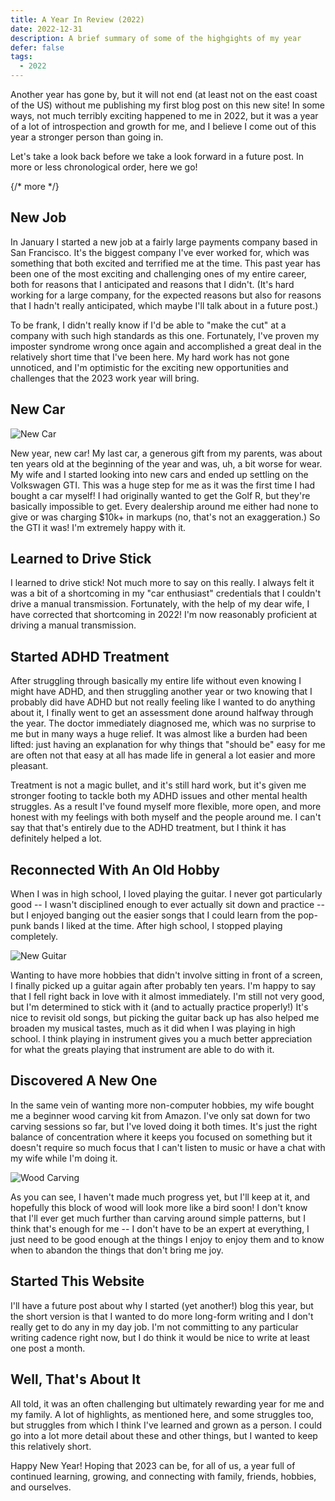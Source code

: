 ```yaml
---
title: A Year In Review (2022)
date: 2022-12-31
description: A brief summary of some of the highgights of my year
defer: false
tags:
  - 2022
---
```


Another year has gone by, but it will not end (at least not on the east coast of the US) without me publishing my first blog post on this new site! In some ways, not much terribly exciting happened to me in 2022, but it was a year of a lot of introspection and growth for me, and I believe I come out of this year a stronger person than going in.

Let's take a look back before we take a look forward in a future post. In more or less chronological order, here we go!

{/* more */}

## New Job
In January I started a new job at a fairly large payments company based in San Francisco. It's the biggest company I've ever worked for, which was something that both excited and terrified me at the time. This past year has been one of the most exciting and challenging ones of my entire career, both for reasons that I anticipated and reasons that I didn't. (It's hard working for a large company, for the expected reasons but also for reasons that I hadn't really anticipated, which maybe I'll talk about in a future post.)

To be frank, I didn't really know if I'd be able to "make the cut" at a company with such high standards as this one. Fortunately, I've proven my imposter syndrome wrong once again and accomplished a great deal in the relatively short time that I've been here. My hard work has not gone unnoticed, and I'm optimistic for the exciting new opportunities and challenges that the 2023 work year will bring. 


## New Car

![New Car](./gti.jpg)

New year, new car! My last car, a generous gift from my parents, was about ten years old at the beginning of the year and was, uh, a bit worse for wear. My wife and I started looking into new cars and ended up settling on the Volkswagen GTI. This was a huge step for me as it was the first time I had bought a car myself! I had originally wanted to get the Golf R, but they're basically impossible to get. Every dealership around me either had none to give or was charging $10k+ in markups (no, that's not an exaggeration.) So the GTI it was! I'm extremely happy with it.


## Learned to Drive Stick
I learned to drive stick! Not much more to say on this really. I always felt it was a bit of a shortcoming in my "car enthusiast" credentials that I couldn't drive a manual transmission. Fortunately, with the help of my dear wife, I have corrected that shortcoming in 2022! I'm now reasonably proficient at driving a manual transmission.


## Started ADHD Treatment
After struggling through basically my entire life without even knowing I might have ADHD, and then struggling another year or two knowing that I probably did have ADHD but not really feeling like I wanted to do anything about it, I finally went to get an assessment done around halfway through the year. The doctor immediately diagnosed me, which was no surprise to me but in many ways a huge relief. It was almost like a burden had been lifted: just having an explanation for why things that "should be" easy for me are often not that easy at all has made life in general a lot easier and more pleasant. 

Treatment is not a magic bullet, and it's still hard work, but it's given me stronger footing to tackle both my ADHD issues and other mental health struggles. As a result I've found myself more flexible, more open, and more honest with my feelings with both myself and the people around me. I can't say that that's entirely due to the ADHD treatment, but I think it has definitely helped a lot. 


## Reconnected With An Old Hobby
When I was in high school, I loved playing the guitar. I never got particularly good -- I wasn't disciplined enough to ever actually sit down and practice -- but I enjoyed banging out the easier songs that I could learn from the pop-punk bands I liked at the time. After high school, I stopped playing completely.

![New Guitar](guitar.jpeg)

Wanting to have more hobbies that didn't involve sitting in front of a screen, I finally picked up a guitar again after probably ten years. I'm happy to say that I fell right back in love with it almost immediately. I'm still not very good, but I'm determined to stick with it (and to actually practice properly!) It's nice to revisit old songs, but picking the guitar back up has also helped me broaden my musical tastes, much as it did when I was playing in high school. I think playing in instrument gives you a much better appreciation for what the greats playing that instrument are able to do with it. 


## Discovered A New One
In the same vein of wanting more non-computer hobbies, my wife bought me a beginner wood carving kit from Amazon. I've only sat down for two carving sessions so far, but I've loved doing it both times. It's just the right balance of concentration where it keeps you focused on something but it doesn't require so much focus that I can't listen to music or have a chat with my wife while I'm doing it.

![Wood Carving](./woodcarving.jpeg)

As you can see, I haven't made much progress yet, but I'll keep at it, and hopefully this block of wood will look more like a bird soon! I don't know that I'll ever get much further than carving around simple patterns, but I think that's enough for me -- I don't have to be an expert at everything, I just need to be good enough at the things I enjoy to enjoy them and to know when to abandon the things that don't bring me joy. 


## Started This Website
I'll have a future post about why I started (yet another!) blog this year, but the short version is that I wanted to do more long-form writing and I don't really get to do any in my day job. I'm not committing to any particular writing cadence right now, but I do think it would be nice to write at least one post a month.


## Well, That's About It
All told, it was an often challenging but ultimately rewarding year for me and my family. A lot of highlights, as mentioned here, and some struggles too, but struggles from which I think I've learned and grown as a person. I could go into a lot more detail about these and other things, but I wanted to keep this relatively short.

Happy New Year! Hoping that 2023 can be, for all of us, a year full of continued learning, growing, and connecting with family, friends, hobbies, and ourselves. 
